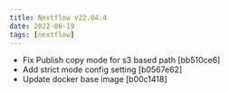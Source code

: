 ```yaml
---
title: Nextflow v22.04.4
date: 2022-06-19
tags: [nextflow]
---
```


- Fix Publish copy mode for s3 based path [bb510ce6]
- Add strict mode config setting [b0567e62]
- Update docker base image [b00c1418]
